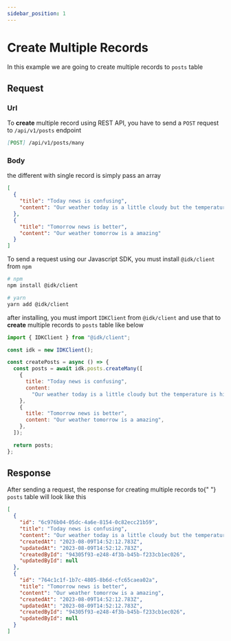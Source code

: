 ```yaml
---
sidebar_position: 1
---
```


# Create Multiple Records


In this example we are going to create multiple records to `posts` table

## Request

<Tabs>
  <TabItem value="rest_api" label="REST API" default>

### Url

To <b>create</b> multiple record using REST API, you have to send a <code>POST</code> request to <code>/api/v1/posts</code> endpoint

```md
[POST] /api/v1/posts/many
```

### Body

the different with single record is simply pass an array

```json
[
  {
    "title": "Today news is confusing",
    "content": "Our weather today is a little cloudy but the temperature is high"
  },
  {
    "title": "Tomorrow news is better",
    "content": "Our weather tomorrow is a amazing"
  }
]
```

  </TabItem>
  <TabItem value="js_sdk" label="Javascript SDK">
    To send a request using our Javascript SDK, you must install <code>@idk/client</code> from <code>npm</code>

```bash
# npm
npm install @idk/client

# yarn
yarn add @idk/client
```

after installing, you must import <code>IDKClient</code> from <code>@idk/client</code> and use that to **create** multiple records to <code>posts</code> table like below

```javascript
import { IDKClient } from "@idk/client";

const idk = new IDKClient();

const createPosts = async () => {
  const posts = await idk.posts.createMany([
    {
      title: "Today news is confusing",
      content:
        "Our weather today is a little cloudy but the temperature is high",
    },
    {
      title: "Tomorrow news is better",
      content: "Our weather tomorrow is a amazing",
    },
  ]);

  return posts;
};
```

  </TabItem>
</Tabs>

## Response

<BrowserWindow url="/api/v1/posts/many">

<p>
  After sending a request, the response for creating multiple records to{" "}
  <code>posts</code> table will look like this
</p>

```json
[
  {
    "id": "6c976b04-05dc-4a6e-8154-0c82ecc21b59",
    "title": "Today news is confusing",
    "content": "Our weather today is a little cloudy but the temperature is high",
    "createdAt": "2023-08-09T14:52:12.783Z",
    "updatedAt": "2023-08-09T14:52:12.783Z",
    "createdById": "94305f93-e248-4f3b-b45b-f233cb1ec026",
    "updatedById": null
  },
  {
    "id": "764c1c1f-1b7c-4805-8b6d-cfc65caea02a",
    "title": "Tomorrow news is better",
    "content": "Our weather tomorrow is a amazing",
    "createdAt": "2023-08-09T14:52:12.783Z",
    "updatedAt": "2023-08-09T14:52:12.783Z",
    "createdById": "94305f93-e248-4f3b-b45b-f233cb1ec026",
    "updatedById": null
  }
]
```

</BrowserWindow>
